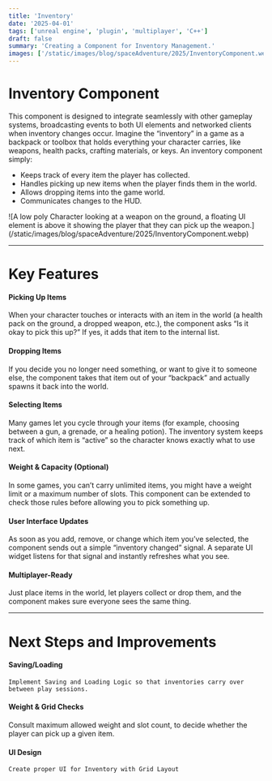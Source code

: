 ```yaml
---
title: 'Inventory'
date: '2025-04-01'
tags: ['unreal engine', 'plugin', 'multiplayer', 'C++']
draft: false
summary: 'Creating a Component for Inventory Management.'
images: ['/static/images/blog/spaceAdventure/2025/InventoryComponent.webp']
---
```


# Inventory Component

This component is designed to integrate seamlessly with other gameplay systems,
broadcasting events to both UI elements and networked clients when inventory changes occur.
Imagine the “inventory” in a game as a backpack or toolbox that holds everything your character carries, like weapons, health packs, crafting materials, or keys.
An inventory component simply:

- Keeps track of every item the player has collected.
- Handles picking up new items when the player finds them in the world.
- Allows dropping items into the game world.
- Communicates changes to the HUD.

<div className="-mx-2 flex flex-wrap overflow-hidden xl:-mx-2">
  <div>
    ![A low poly Character looking at a weapon on the ground, a floating UI element is above it
    showing the player that they can pick up the
    weapon.](/static/images/blog/spaceAdventure/2025/InventoryComponent.webp)
  </div>
</div>

---

# Key Features

#### Picking Up Items

When your character touches or interacts with an item in the world (a health pack on the ground, a dropped weapon, etc.),
the component asks “Is it okay to pick this up?” If yes, it adds that item to the internal list.

#### Dropping Items

If you decide you no longer need something, or want to give it to someone else,
the component takes that item out of your “backpack” and actually spawns it back into the world.

#### Selecting Items

Many games let you cycle through your items (for example, choosing between a gun, a grenade, or a healing potion).
The inventory system keeps track of which item is “active” so the character knows exactly what to use next.

#### Weight & Capacity (Optional)

In some games, you can’t carry unlimited items, you might have a weight limit or a maximum number of slots.
This component can be extended to check those rules before allowing you to pick something up.

#### User Interface Updates

As soon as you add, remove, or change which item you’ve selected, the component sends out a simple “inventory changed” signal.
A separate UI widget listens for that signal and instantly refreshes what you see.

#### Multiplayer-Ready

Just place items in the world, let players collect or drop them, and the component makes sure everyone sees the same thing.

---

# Next Steps and Improvements

#### Saving/Loading

    Implement Saving and Loading Logic so that inventories carry over between play sessions.

#### Weight & Grid Checks

Consult maximum allowed weight and slot count, to decide whether the player can pick up a given item.

#### UI Design

    Create proper UI for Inventory with Grid Layout
